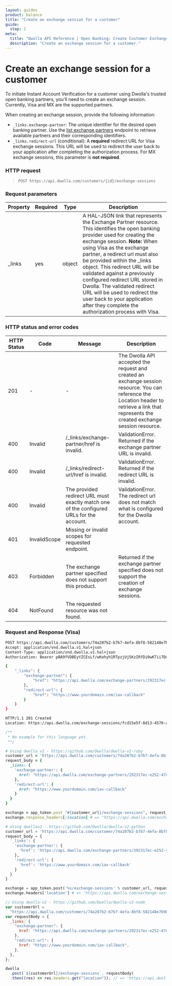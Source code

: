 ```yaml
---
layout: guides
product: balance
title: "Create an exchange session for a customer"
guide:
  step: 1
meta:
  title: "Dwolla API Reference | Open Banking: Create Customer Exchange Session"
  description: "Create an exchange session for a customer."
---
```


# Create an exchange session for a customer

To initiate Instant Account Verification for a customer using Dwolla's trusted open banking partners, you'll need to create an exchange session. Currently, Visa and MX are the supported partners.

When creating an exchange session, provide the following information:

- `_links.exchange-partner`: The unique identifier for the desired open banking partner. Use the [list exchange partners](/docs/balance/api-reference/exchanges/list-exchange-partners) endpoint to retrieve available partners and their corresponding identifiers.
- `_links.redirect-url` (conditional): A **required** redirect URL for Visa exchange sessions. This URL will be used to redirect the user back to your application after completing the authorization process. For MX exchange sessions, this parameter is **not required**.

### HTTP request

> `POST https://api.dwolla.com/customers/{id}/exchange-sessions`

### Request parameters

| Property | Required | Type   | Description                                                                                                                                                                                                                                                                                                                                                                                                                                                                                                      |
| -------- | -------- | ------ | ---------------------------------------------------------------------------------------------------------------------------------------------------------------------------------------------------------------------------------------------------------------------------------------------------------------------------------------------------------------------------------------------------------------------------------------------------------------------------------------------------------------- |
| \_links  | yes      | object | A HAL-JSON link that represents the Exchange Partner resource. This identifies the open banking provider used for creating the exchange session. **Note:** When using Visa as the exchange partner, a redirect url must also be provided within the \_links object. This redirect URL will be validated against a previously configured redirect URL stored in Dwolla. The validated redirect URL will be used to redirect the user back to your application after they complete the authorization process with Visa. |

### HTTP status and error codes

| HTTP Status | Code         | Message                                                                                  | Description                                                                                                                                                                                   |
| ----------- | ------------ | ---------------------------------------------------------------------------------------- | --------------------------------------------------------------------------------------------------------------------------------------------------------------------------------------------- |
| 201         | -            | -                                                                                        | The Dwolla API accepted the request and created an exchange session resource. You can reference the Location header to retrieve a link that represents the created exchange session resource. |
| 400         | Invalid      | /\_links/exchange-partner/href is invalid.                                               | ValidationError. Returned if the exchange partner URL is invalid.                                                                                                                             |
| 400         | Invalid      | /\_links/redirect-url/href  is invalid.                                                             | ValidationError. Returned if the redirect URL is invalid.                                                                                                                                     |
| 400         | Invalid      | The provided redirect URL must exactly match one of the configured URLs for the account. | ValidationError. The redirect url does not match what is configured for the Dwolla account.                                                                                                   |
| 401         | InvalidScope | Missing or invalid scopes for requested endpoint.                                        |
| 403         | Forbidden    | The exchange partner specified does not support this product.                            | Returned if the exchange partner specified does not support the creation of exchange sessions.                                                                                                |
| 404         | NotFound     | The requested resource was not found.                                                    |

### Request and Response (Visa)

```bash
POST https://api.dwolla.com/customers/74a207b2-b7b7-4efa-8bf8-582148e7b980/exchange-sessions
Accept: application/vnd.dwolla.v1.hal+json
Content-Type: application/vnd.dwolla.v1.hal+json
Authorization: Bearer pBA9fVDBEyYZCEsLf/wKehyh1RTpzjUj5KzIRfDi0wKTii7DqY

{
    "_links": {
        "exchange-partner": {
            "href": "https://api.dwolla.com/exchange-partners/292317ec-e252-47d8-93c3-2d128e037aa4"
        },
        "redirect-url": {
            "href": "https://www.yourdomain.com/iav-callback"
        }
    }
}

HTTP/1.1 201 Created
Location: https://api.dwolla.com/exchange-sessions/fcd15e5f-8d13-4570-a9b7-7fb49e55941d
```

```php
/**
 * No example for this language yet.
 **/
```

```ruby
# Using dwolla_v2 - https://github.com/Dwolla/dwolla-v2-ruby
customer_url = 'https://api.dwolla.com/customers/74a207b2-b7b7-4efa-8bf8-582148e7b980'
request_body = {
  _links: {
    'exchange-partner': {
      href: "https://api.dwolla.com/exchange-partners/292317ec-e252-47d8-93c3-2d128e037aa4"
    },
    'redirect-url': {
      href: "https://www.yourdomain.com/iav-callback"
    }
  }
}

exchange = app_token.post "#{customer_url}/exchange-sessions", request_body
exchange.response_headers[:location] # => "https://api.dwolla.com/exchange-sessions/fcd15e5f-8d13-4570-a9b7-7fb49e55941d"
```

```python
# Using dwollav2 - https://github.com/Dwolla/dwolla-v2-python
customer_url = 'https://api.dwolla.com/customer/74a207b2-b7b7-4efa-8bf8-582148e7b980'
request_body = {
  '_links': {
    'exchange-partner': {
      'href': 'https://api.dwolla.com/exchange-partners/292317ec-e252-47d8-93c3-2d128e037aa4'
    },
    'redirect-url': {
      'href': 'https://www.yourdomain.com/iav-callback'
    }
  }
}

exchange = app_token.post('%s/exchange-sessions' % customer_url, request_body)
exchange.headers['location'] # => 'https://api.dwolla.com/exchange-sessions/fcd15e5f-8d13-4570-a9b7-7fb49e55941d'
```

```javascript
// Using dwolla-v2 - https://github.com/Dwolla/dwolla-v2-node
var customerUrl =
  "https://api.dwolla.com/customers/74a207b2-b7b7-4efa-8bf8-582148e7b980";
var requestBody = {
  _links: {
    "exchange-partner": {
      href: "https://api.dwolla.com/exchange-partners/292317ec-e252-47d8-93c3-2d128e037aa4",
    },
    "redirect-url": {
      href: "https://www.yourdomain.com/iav-callback",
    },
  },
};

dwolla
  .post(`${customerUrl}/exchange-sessions`, requestBody)
  .then((res) => res.headers.get("location")); // => 'https://api.dwolla.com/exchange-sessions/fcd15e5f-8d13-4570-a9b7-7fb49e55941d'
```
